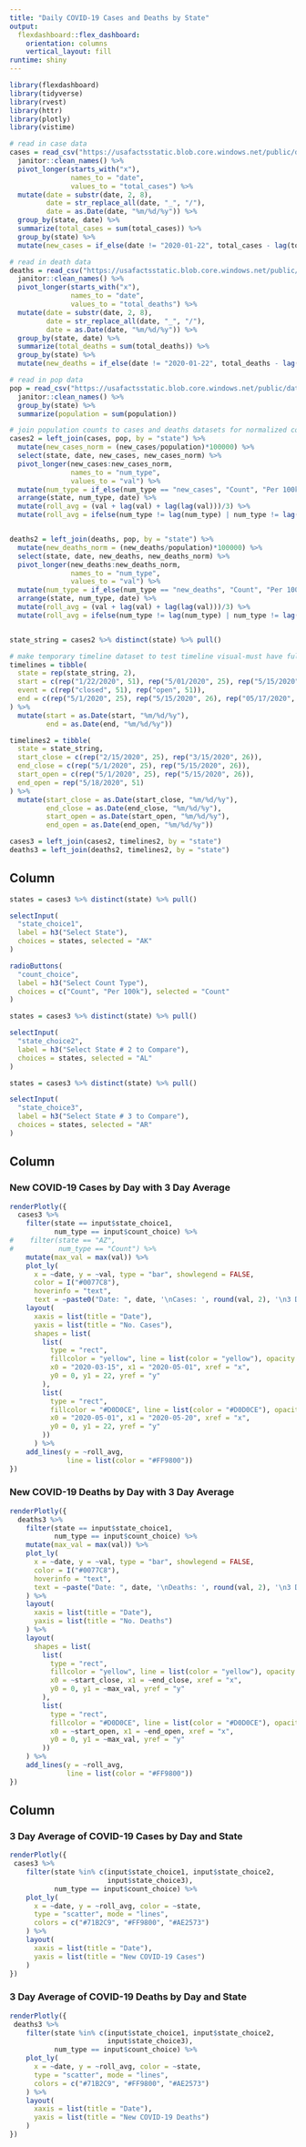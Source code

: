```yaml
---
title: "Daily COVID-19 Cases and Deaths by State"
output: 
  flexdashboard::flex_dashboard:
    orientation: columns
    vertical_layout: fill
runtime: shiny
---
```


```r
library(flexdashboard)
library(tidyverse)
library(rvest)
library(httr)
library(plotly)
library(vistime)
```


```r
# read in case data
cases = read_csv("https://usafactsstatic.blob.core.windows.net/public/data/covid-19/covid_confirmed_usafacts.csv", col_names = TRUE) %>%
  janitor::clean_names() %>%
  pivot_longer(starts_with("x"),
               names_to = "date",
               values_to = "total_cases") %>%
  mutate(date = substr(date, 2, 8),
         date = str_replace_all(date, "_", "/"),
         date = as.Date(date, "%m/%d/%y")) %>%
  group_by(state, date) %>%
  summarize(total_cases = sum(total_cases)) %>%
  group_by(state) %>%
  mutate(new_cases = if_else(date != "2020-01-22", total_cases - lag(total_cases), total_cases))

# read in death data
deaths = read_csv("https://usafactsstatic.blob.core.windows.net/public/data/covid-19/covid_deaths_usafacts.csv", col_names = TRUE) %>%
  janitor::clean_names() %>%
  pivot_longer(starts_with("x"),
               names_to = "date",
               values_to = "total_deaths") %>%
  mutate(date = substr(date, 2, 8),
         date = str_replace_all(date, "_", "/"),
         date = as.Date(date, "%m/%d/%y")) %>%
  group_by(state, date) %>%
  summarize(total_deaths = sum(total_deaths)) %>%
  group_by(state) %>%
  mutate(new_deaths = if_else(date != "2020-01-22", total_deaths - lag(total_deaths), total_deaths)) 

# read in pop data
pop = read_csv("https://usafactsstatic.blob.core.windows.net/public/data/covid-19/covid_county_population_usafacts.csv", col_names = TRUE) %>%
  janitor::clean_names() %>%
  group_by(state) %>%
  summarize(population = sum(population))

# join population counts to cases and deaths datasets for normalized counts
cases2 = left_join(cases, pop, by = "state") %>%
  mutate(new_cases_norm = (new_cases/population)*100000) %>%
  select(state, date, new_cases, new_cases_norm) %>%
  pivot_longer(new_cases:new_cases_norm,
               names_to = "num_type",
               values_to = "val") %>%
  mutate(num_type = if_else(num_type == "new_cases", "Count", "Per 100k")) %>%
  arrange(state, num_type, date) %>%
  mutate(roll_avg = (val + lag(val) + lag(lag(val)))/3) %>%
  mutate(roll_avg = ifelse(num_type != lag(num_type) | num_type != lag(lag(num_type)), NA, roll_avg))


deaths2 = left_join(deaths, pop, by = "state") %>%
  mutate(new_deaths_norm = (new_deaths/population)*100000) %>%
  select(state, date, new_deaths, new_deaths_norm) %>%
  pivot_longer(new_deaths:new_deaths_norm,
               names_to = "num_type",
               values_to = "val") %>%
  mutate(num_type = if_else(num_type == "new_deaths", "Count", "Per 100k")) %>%
  arrange(state, num_type, date) %>%
  mutate(roll_avg = (val + lag(val) + lag(lag(val)))/3) %>%
  mutate(roll_avg = ifelse(num_type != lag(num_type) | num_type != lag(lag(num_type)), NA, roll_avg)) 


state_string = cases2 %>% distinct(state) %>% pull()

# make temporary timeline dataset to test timeline visual-must have full data from same start date as cases and deaths
timelines = tibble(
  state = rep(state_string, 2),
  start = c(rep("1/22/2020", 51), rep("5/01/2020", 25), rep("5/15/2020", 26)),
  event = c(rep("closed", 51), rep("open", 51)),
  end = c(rep("5/1/2020", 25), rep("5/15/2020", 26), rep("05/17/2020", 51))
) %>%
  mutate(start = as.Date(start, "%m/%d/%y"),
         end = as.Date(end, "%m/%d/%y"))

timelines2 = tibble(
  state = state_string,
  start_close = c(rep("2/15/2020", 25), rep("3/15/2020", 26)),
  end_close = c(rep("5/1/2020", 25), rep("5/15/2020", 26)),
  start_open = c(rep("5/1/2020", 25), rep("5/15/2020", 26)),
  end_open = rep("5/18/2020", 51)
) %>%
  mutate(start_close = as.Date(start_close, "%m/%d/%y"),
         end_close = as.Date(end_close, "%m/%d/%y"),
         start_open = as.Date(start_open, "%m/%d/%y"),
         end_open = as.Date(end_open, "%m/%d/%y"))

cases3 = left_join(cases2, timelines2, by = "state")
deaths3 = left_join(deaths2, timelines2, by = "state")
```

Column {.sidebar}
-----------------------------------------------------------------------
```r
states = cases3 %>% distinct(state) %>% pull()

selectInput(
  "state_choice1",
  label = h3("Select State"),
  choices = states, selected = "AK"
)
```

```r
radioButtons(
  "count_choice",
  label = h3("Select Count Type"),
  choices = c("Count", "Per 100k"), selected = "Count"
)
```

```r
states = cases3 %>% distinct(state) %>% pull()

selectInput(
  "state_choice2",
  label = h3("Select State # 2 to Compare"),
  choices = states, selected = "AL"
)
```

```r
states = cases3 %>% distinct(state) %>% pull()

selectInput(
  "state_choice3",
  label = h3("Select State # 3 to Compare"),
  choices = states, selected = "AR"
)
```


Column {data-width=500}
-----------------------------------------------------------------------

### New COVID-19 Cases by Day with 3 Day Average

```r
renderPlotly({
  cases3 %>%
    filter(state == input$state_choice1,
           num_type == input$count_choice) %>%
#    filter(state == "AZ",
#           num_type == "Count") %>%
    mutate(max_val = max(val)) %>%
    plot_ly(
      x = ~date, y = ~val, type = "bar", showlegend = FALSE,
      color = I("#0077C8"),
      hoverinfo = "text",
      text = ~paste0("Date: ", date, '\nCases: ', round(val, 2), '\n3 Day Avg: ', round(roll_avg, 2))) %>%
    layout(
      xaxis = list(title = "Date"),
      yaxis = list(title = "No. Cases"),
      shapes = list(
        list(
          type = "rect",
          fillcolor = "yellow", line = list(color = "yellow"), opacity = 0.3,
          x0 = "2020-03-15", x1 = "2020-05-01", xref = "x",
          y0 = 0, y1 = 22, yref = "y"
        ),
        list(
          type = "rect",
          fillcolor = "#D0D0CE", line = list(color = "#D0D0CE"), opacity = 0.3,
          x0 = "2020-05-01", x1 = "2020-05-20", xref = "x",
          y0 = 0, y1 = 22, yref = "y"
        ))
      ) %>%
    add_lines(y = ~roll_avg, 
              line = list(color = "#FF9800"))
})
```


### New COVID-19 Deaths by Day with 3 Day Average

```r
renderPlotly({
  deaths3 %>%
    filter(state == input$state_choice1,
           num_type == input$count_choice) %>%
    mutate(max_val = max(val)) %>%
    plot_ly(
      x = ~date, y = ~val, type = "bar", showlegend = FALSE,
      color = I("#0077C8"),
      hoverinfo = "text",
      text = ~paste("Date: ", date, '\nDeaths: ', round(val, 2), '\n3 Day Avg: ', round(roll_avg, 2))
    ) %>%
    layout(
      xaxis = list(title = "Date"),
      yaxis = list(title = "No. Deaths")
    ) %>%
    layout(
      shapes = list(
        list(
          type = "rect",
          fillcolor = "yellow", line = list(color = "yellow"), opacity = 0.3,
          x0 = ~start_close, x1 = ~end_close, xref = "x",
          y0 = 0, y1 = ~max_val, yref = "y"
        ),
        list(
          type = "rect",
          fillcolor = "#D0D0CE", line = list(color = "#D0D0CE"), opacity = 0.3,
          x0 = ~start_open, x1 = ~end_open, xref = "x",
          y0 = 0, y1 = ~max_val, yref = "y"
        ))
    ) %>%
    add_lines(y = ~roll_avg, 
              line = list(color = "#FF9800"))
})
```


Column {data-width=500}
-----------------------------------------------------------------------

### 3 Day Average of COVID-19 Cases by Day and State

```r
renderPlotly({
 cases3 %>%
    filter(state %in% c(input$state_choice1, input$state_choice2,
                        input$state_choice3),
           num_type == input$count_choice) %>%
    plot_ly(
      x = ~date, y = ~roll_avg, color = ~state, 
      type = "scatter", mode = "lines",
      colors = c("#71B2C9", "#FF9800", "#AE2573")
    ) %>%
    layout(
      xaxis = list(title = "Date"),
      yaxis = list(title = "New COVID-19 Cases")
    )
})
```

### 3 Day Average of COVID-19 Deaths by Day and State

```r
renderPlotly({
 deaths3 %>%
    filter(state %in% c(input$state_choice1, input$state_choice2,
                        input$state_choice3),
           num_type == input$count_choice) %>%
    plot_ly(
      x = ~date, y = ~roll_avg, color = ~state, 
      type = "scatter", mode = "lines",
      colors = c("#71B2C9", "#FF9800", "#AE2573")
    ) %>%
    layout(
      xaxis = list(title = "Date"),
      yaxis = list(title = "New COVID-19 Deaths")
    )
})
```

